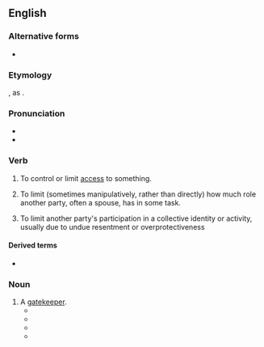 ==English==

===Alternative forms===
* {{l|en|gate-keep}}

===Etymology===
{{compound|en|gate|keep}}, as {{back-formation|en|gatekeeper|nocap=1}}.

===Pronunciation===
* {{IPA|en|/ˈɡeɪtkiːp/}}
* {{audio|en|En-au-gatekeep.ogg|Audio (AU)}}

===Verb===
{{en-verb|gatekeeps|gatekeeping|gatekept}}

# To control or limit [[access]] to something.
# {{lb|en|sociology}} To limit (sometimes manipulatively, rather than directly) how much role another party, often a spouse, has in some task.
# {{lb|en|by extension|slang|internet}} To limit another party's participation in a collective identity or activity, usually due to undue resentment or overprotectiveness

====Derived terms====
* {{l|en|gate-keepy}}

===Noun===
{{en-noun}}

# A [[gatekeeper]].
#* {{quote-book|en|title=Wine of Ssatan a Novel of the First Crusade|page=129|author=Laverne Gay|year=1949|passage= Similar remarks had passed the cherry-stained lips a hundred times, and this one was brought on just after the '''gatekeep''' at the north postern of Bull Joy had slyly given the wink behind "her husband's" broad back.}}
#* {{quote-book|en|title=Dust Devils in the Great Desert|author=Donald M. Hines|year=1969|passage=A gentleman stopped his horse at a toll-gate and not seeing the '''gatekeep''' went into the house.}}
#* {{quote-book|en|title=Chase the Heart|page=278|author=Maggie Osborne|year=1987|passage=Though there was a moment of anxiety, a generous bribe persuaded the '''gatekeep''' to overlook their expired passports and they rode into Calais.}}
#* {{quote-book|en|title=A Clever Girl|author=Jeannie Troll|year=2017|passage=“At least those doxies don't fancy themselves the '''gatekeeps''' of God, like the priest.” Margit said.}}
